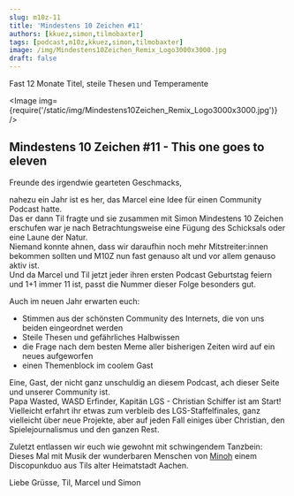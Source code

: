 ```yaml
---
slug: m10z-11
title: 'Mindestens 10 Zeichen #11'
authors: [kkuez,simon,tilmobaxter]
tags: [podcast,m10z,kkuez,simon,tilmobaxter]
image: /img/Mindestens10Zeichen_Remix_Logo3000x3000.jpg
draft: false
---
```



Fast 12 Monate Titel, steile Thesen und Temperamente 

<Image img={require('/static/img/Mindestens10Zeichen_Remix_Logo3000x3000.jpg')} />

<!--truncate-->

## Mindestens 10 Zeichen #11 - This one goes to eleven

Freunde des irgendwie gearteten Geschmacks,

nahezu ein Jahr ist es her, das Marcel eine Idee für einen Community Podcast hatte.  
Das er dann Til fragte und sie zusammen mit Simon Mindestens 10 Zeichen erschufen war je nach Betrachtungsweise eine Fügung des Schicksals oder eine Laune der Natur.    
Niemand konnte ahnen, dass wir daraufhin noch mehr Mitstreiter:innen bekommen sollten und M10Z nun fast genauso alt und vor allem genauso aktiv ist.  
Und da Marcel und Til jetzt jeder ihren ersten Podcast Geburtstag feiern und 1+1 immer 11 ist, passt die Nummer dieser Folge besonders gut.

Auch im neuen Jahr erwarten euch:
 - Stimmen aus der schönsten Community des Internets, die von uns beiden eingeordnet werden
 - Steile Thesen und gefährliches Halbwissen
 - die Frage nach dem besten Meme aller bisherigen Zeiten wird auf ein neues aufgeworfen
 - einen Themenblock im coolem Gast

Eine, Gast, der nicht ganz unschuldig an diesem Podcast, ach dieser Seite und unserer Community ist.  
Papa Wasted, WASD Erfinder, Kapitän LGS - Christian Schiffer ist am Start!  
Vielleicht erfahrt ihr etwas zum verbleib des LGS-Staffelfinales, ganz vielleicht über neue Projekte, aber auf jeden Fall einiges über Christian, den Spielejournalismus und den ganzen Rest.

Zuletzt entlassen wir euch wie gewohnt mit schwingendem Tanzbein:  
Dieses Mal mit Musik der wunderbaren Menschen von [Minoh](https://minoh.bandcamp.com/music) einem Discopunkduo aus Tils alter Heimatstadt Aachen.

Liebe Grüsse,
Til, Marcel und Simon


<ReactPlayer
    width="100%"
    height="50px"
    controls
    url='https://m10z.picnotes.de/M10Z/M10Z_011.mp3'
/>
